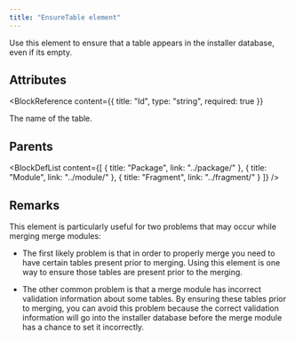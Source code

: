 ```yaml
---
title: "EnsureTable element"
---
```



Use this element to ensure that a table appears in the installer database, even if its empty.


## Attributes

<BlockWrapper>

  <BlockReference
    content={{
      title: "Id",
      type: "string",
      required: true
    }}
  >
  The name of the table.
  </BlockReference>

</BlockWrapper>


## Parents

<BlockDefList content={[
    {
      title: "Package",
      link: "../package/"
    },
    {
      title: "Module",
      link: "../module/"
    },
    {
      title: "Fragment",
      link: "../fragment/"
    }
  ]}
/>

## Remarks

This element is particularly useful for two problems that may occur while merging merge modules:

 * The first likely problem is that in order to properly merge you need to have certain
 tables present prior to merging. Using this element is one way to ensure those tables
 are present prior to the merging.

 * The other common problem is that a merge module has incorrect validation information
 about some tables. By ensuring these tables prior to merging, you can avoid this
 problem because the correct validation information will go into the installer database
 before the merge module has a chance to set it incorrectly.